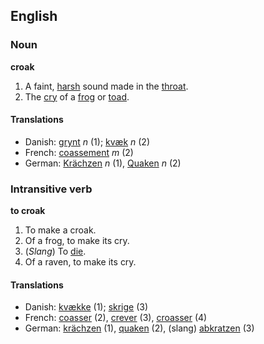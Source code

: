 ==English==
===Noun===
'''croak'''

#A faint, [[harsh]] sound made in the [[throat]].
#The [[cry]] of a [[frog]] or [[toad]].

====Translations====
*Danish: [[grynt]] ''n'' (1); [[kvæk]] ''n'' (2)
*French: [[coassement]] ''m'' (2)
*German: [[Krächzen]] ''n'' (1), [[Quaken]] ''n'' (2)

===Intransitive verb===
'''to croak'''

#To make a croak.
#Of a frog, to make its cry.
#(''Slang'') To [[die]].
#Of a raven, to make its cry.

====Translations====
*Danish: [[kvække]] (1); [[skrige]] (3)
*French: [[coasser]] (2), [[crever]] (3), [[croasser]] (4)
*German: [[krächzen]] (1), [[quaken]] (2), (slang) [[abkratzen]] (3)
